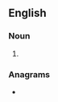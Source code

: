 ==English==

===Noun===
{{head|en|noun plural form}}

# {{plural of|pnictide|lang=en}}

===Anagrams===
* {{anagrams|en|a=cdeiinpst|pectinids}}